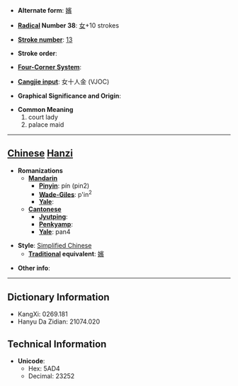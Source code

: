 * '''Alternate form''': [[嬪]]

* '''[[Wiktionary:Chinese radical index| Radical]] Number 38''': [[Wiktionary:Chinese radical index 女|女]]+10 strokes

* '''[[Wiktionary:Chinese total strokes index|Stroke number]]''': [[Wiktionary:Chinese total strokes index 13|13]]

* '''Stroke order''': 

* '''[[Wiktionary:Chinese four corner index|Four-Corner System]]''': 

* '''[[Wiktionary:Chinese Cangjie index|Cangjie input]]''': 女十人金 (VJOC)

* '''Graphical Significance and Origin''': 

* '''Common Meaning'''
*#court lady
*# palace maid


----

== [[Chinese]] [[Hanzi]] ==

* '''Romanizations'''
** '''[[Mandarin]]'''
*** '''[[Pinyin]]''': pín (pin2)
*** '''[[Wade-Giles]]''': p'in<sup>2</sup>
*** '''[[Yale]]''': 
** '''[[Cantonese]]'''
*** '''[[Jyutping]]''':
*** '''[[Penkyamp]]''': 
*** '''[[Yale]]''': pan4

* '''Style''': [[Simplified Chinese]] 
** '''[[Traditional Chinese|Traditional]] equivalent''': [[嬪]]

* '''Other info''': 

----

== Dictionary Information ==

* KangXi: 0269.181
* Hanyu Da Zidian: 21074.020

== Technical Information ==

* '''Unicode''':
** Hex: 5AD4
** Decimal: 23252